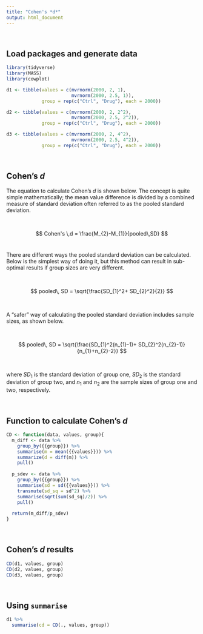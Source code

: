 ```yaml
---
title: "Cohen's *d*"
output: html_document
---
```


\

## Load packages and generate data
```r
library(tidyverse)
library(MASS)
library(cowplot)

d1 <- tibble(values = c(mvrnorm(2000, 2, 1),
                        mvrnorm(2000, 2.5, 1)),
             group = rep(c("Ctrl", "Drug"), each = 2000))

d2 <- tibble(values = c(mvrnorm(2000, 2, 2^2),
                        mvrnorm(2000, 2.5, 2^2)),
             group = rep(c("Ctrl", "Drug"), each = 2000))

d3 <- tibble(values = c(mvrnorm(2000, 2, 4^2),
                        mvrnorm(2000, 2.5, 4^2)),
             group = rep(c("Ctrl", "Drug"), each = 2000))
```

\

## Cohen's *d*

The equation to calculate Cohen's *d* is shown below. The concept is quite simple mathematically; the mean value difference is divided by a combined measure of standard deviation often referred to as the pooled standard deviation. 

\

$$ 
Cohen's \,d = \frac{M_{2}-M_{1}}{pooled\,SD}
$$
\

There are different ways the pooled standard deviation can be calculated. Below is the simplest way of doing it, but this method can result in sub-optimal results if group sizes are very different.

\

$$
pooled\, SD = \sqrt{\frac{SD_{1}^2+ SD_{2}^2}{2}}
$$

\

A "safer" way of calculating the pooled standard deviation includes sample sizes, as shown below. 

\

$$
pooled\, SD = \sqrt{\frac{SD_{1}^2(n_{1}-1)+ SD_{2}^2(n_{2}-1)}{n_{1}+n_{2}-2}}
$$

\

where $SD_{1}$ is the standard deviation of group one, $SD_{2}$ is the standard deviation of group two, and $n_{1}$ and $n_{2}$ are the sample sizes of group one and two, respectively. 

\

## Function to calculate Cohen's *d*

```r
CD <- function(data, values, group){
  m_diff <- data %>% 
    group_by({{group}}) %>% 
    summarise(m = mean({{values}})) %>% 
    summarize(d = diff(m)) %>% 
    pull()
  
  p_sdev <- data %>% 
    group_by({{group}}) %>% 
    summarise(sd = sd({{values}})) %>% 
    transmute(sd_sq = sd^2) %>% 
    summarise(sqrt(sum(sd_sq)/2)) %>% 
    pull()
  
  return(m_diff/p_sdev)
} 
```

\

## Cohen's *d* results
```r
CD(d1, values, group)
CD(d2, values, group)
CD(d3, values, group)

```

\

## Using `summarise`
```r
d1 %>% 
  summarise(cd = CD(., values, group))
```


